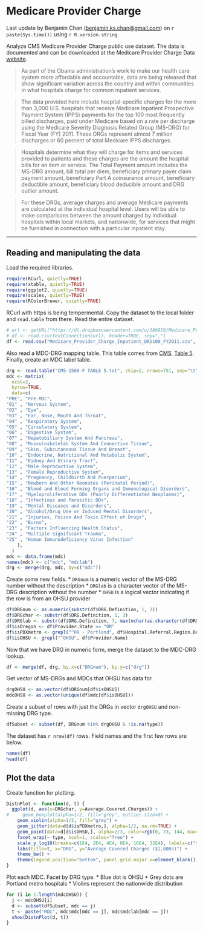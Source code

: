 Medicare Provider Charge
========================

Last update by Benjamin Chan (<benjamin.ks.chan@gmail.com>) on `r paste(Sys.time())` using `r R.version.string`.

Analyze CMS Medicare Provider Charge public use dataset. The data is documented and can be downloaded at the Medicare Provider Charge Data [website](http://www.cms.gov/Research-Statistics-Data-and-Systems/Statistics-Trends-and-Reports/Medicare-Provider-Charge-Data/index.html).

> As part of the Obama administration’s work to make our health care system more affordable and accountable, data are being released that show significant variation across the country and within communities in what hospitals charge for common inpatient services.

> The data provided here include hospital-specific charges for the more than 3,000 U.S. hospitals that receive Medicare Inpatient Prospective Payment System (IPPS) payments for the top 100 most frequently billed discharges, paid under Medicare based on a rate per discharge using the Medicare Severity Diagnosis Related Group (MS-DRG) for Fiscal Year (FY) 2011. These DRGs represent almost 7 million discharges or 60 percent of total Medicare IPPS discharges.

> Hospitals determine what they will charge for items and services provided to patients and these charges are the amount the hospital bills for an item or service. The Total Payment amount includes the MS-DRG amount, bill total per diem, beneficiary primary payer claim payment amount, beneficiary Part A coinsurance amount, beneficiary deductible amount, beneficiary blood deducible amount and DRG outlier amount.

> For these DRGs, average charges and average Medicare payments are calculated at the individual hospital level. Users will be able to make comparisons between the amount charged by individual hospitals within local markets, and nationwide, for services that might be furnished in connection with a particular inpatient stay.

--------------------------------------------------------------------------------

Reading and manipulating the data
---------------------------------

Load the required libraries.
```r
require(RCurl, quietly=TRUE)
require(xtable, quietly=TRUE)
require(ggplot2, quietly=TRUE)
require(scales, quietly=TRUE)
require(RColorBrewer, quietly=TRUE)
```

RCurl with https is being tempermental. Copy the dataset to the local folder and `read.table` from there. Read the entire dataset. 
```r
# url <- getURL("https://dl.dropboxusercontent.com/u/386956/Medicare_Provider_Charge_Inpatient_DRG100_FY2011.csv")
# df <- read.csv(textConnection(url), header=TRUE, sep=",")
df <- read.csv("Medicare_Provider_Charge_Inpatient_DRG100_FY2011.csv", header=TRUE, sep=",")
```
Also read a MDC-DRG mapping table. This table comes from [CMS](http://www.cms.gov/Medicare/Medicare-Fee-for-Service-Payment/AcuteInpatientPPS/FY-2013-IPPS-Final-Rule-Home-Page-Items/FY2013-Final-Rule-Tables.html), [Table 5](http://www.cms.gov/Medicare/Medicare-Fee-for-Service-Payment/AcuteInpatientPPS/Downloads/FY_13_FR_Table_5.zip). Finally, create an MDC label table.
```r
drg <- read.table("CMS-1588-F TABLE 5.txt", skip=2, nrows=751, sep="\t", col.names=c("drg", "postacute", "specialpay", "mdc", "type", "drglab", "drgwgt", "meanLOSg", "meanLOGa"))
mdc <- matrix(
  ncol=2,
  byrow=TRUE,
  data=c(
"PRE", "Pre-MDC",
"01" , "Nervous System",
"02" , "Eye",
"03" , "Ear, Nose, Mouth And Throat",
"04" , "Respiratory System",
"05" , "Circulatory System",
"06" , "Digestive System",
"07" , "Hepatobiliary System And Pancreas",
"08" , "Musculoskeletal System And Connective Tissue",
"09" , "Skin, Subcutaneous Tissue And Breast",
"10" , "Endocrine, Nutritional And Metabolic System",
"11" , "Kidney And Urinary Tract",
"12" , "Male Reproductive System",
"13" , "Female Reproductive System",
"14" , "Pregnancy, Childbirth And Puerperium",
"15" , "Newborn And Other Neonates (Perinatal Period)",
"16" , "Blood and Blood Forming Organs and Immunological Disorders",
"17" , "Myeloproliferative DDs (Poorly Differentiated Neoplasms)",
"18" , "Infectious and Parasitic DDs",
"19" , "Mental Diseases and Disorders",
"20" , "Alcohol/Drug Use or Induced Mental Disorders",
"21" , "Injuries, Poison And Toxic Effect of Drugs",
"22" , "Burns",
"23" , "Factors Influencing Health Status",
"24" , "Multiple Significant Trauma",
"25" , "Human Immunodeficiency Virus Infection"
    ),
  )
mdc <- data.frame(mdc)
names(mdc) <- c("mdc", "mdclab")
drg <- merge(drg, mdc, by=c("mdc"))
```

Create some new fields. 
* `DRGnum` is a numeric vector of the MS-DRG number without the description
* `DRGlab` is a character vector of the MS-DRG description without the number
* `OHSU` is a logical vector indicating if the row is from an OHSU provider
```r
df$DRGnum <- as.numeric(substr(df$DRG.Definition, 1, 3))
df$DRGchar <- substr(df$DRG.Definition, 1, 3)
df$DRGlab <- substr(df$DRG.Definition, 7, max(nchar(as.character(df$DRG.Definition))))
df$isOregon <- df$Provider.State == "OR"
df$isPDXmetro <- grepl("^OR - Portland", df$Hospital.Referral.Region.Description)
df$isOHSU <- grepl("^OHSU", df$Provider.Name)
```

Now that we have DRG in numeric form, merge the dataset to the MDC-DRG lookup.
```r
df <- merge(df, drg, by.x=c("DRGnum"), by.y=c("drg"))
```

Get vector of MS-DRGs and MDCs that OHSU has data for.
```r
drgOHSU <- as.vector(df$DRGnum[df$isOHSU])
mdcOHSU <- as.vector(unique(df$mdc[df$isOHSU]))
```

Create a subset of rows with just the DRGs in vector `drgOHSU` and non-missing DRG type.
```r
dfSubset <- subset(df, DRGnum %in% drgOHSU & !is.na(type))
```

The dataset has `r nrow(df)` rows. Field names and the first few rows are below.
```r
names(df)
head(df)
```

Plot the data
-------------

Create function for plotting.
```r
DistnPlot <- function(d, t) {
  ggplot(d, aes(x=DRGchar, y=Average.Covered.Charges)) +
#     geom_boxplot(alpha=1/2, fill="grey", outlier.size=0) +
    geom_violin(alpha=1/2, fill="grey") +
    geom_jitter(data=d[d$isPDXmetro,], alpha=1/2, na.rm=TRUE) + 
    geom_point(data=d[d$isOHSU,], alpha=2/3, color=rgb(0, 73, 144, max=255), size=5) + 
    facet_wrap(~ type, ncol=1, scales="free") +
    scale_y_log10(breaks=c(1E4, 2E4, 4E4, 8E4, 16E4, 32E4), labels=c("$10", "$20", "$40", "$80", "$160", "$320")) +
    labs(title=t, x="DRG", y="Average Covered Charges ($1,000s)") +
    theme_bw() +
    theme(legend.position="bottom", panel.grid.major.x=element_blank(), panel.grid.major.y=element_line(color="grey"))
}
```

Plot each MDC. Facet by DRG type.
* Blue dot is OHSU
* Grey dots are Portland metro hospitals
* Violins represent the nationwide distribution
```r
for (i in 1:length(mdcOHSU)) {
  j <- mdcOHSU[i]
  d <- subset(dfSubset, mdc == j)
  t <- paste("MDC", mdc$mdc[mdc == j], mdc$mdclab[mdc == j])
  show(DistnPlot(d, t))
}
```